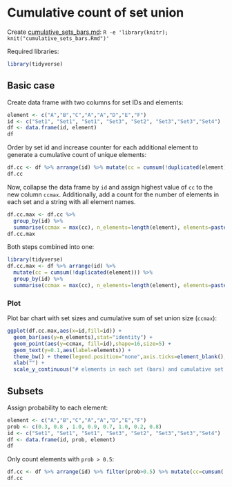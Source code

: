 # Cumulative count of set union

Create [cumulative_sets_bars.md](cumulative_sets_bars.md): `R -e 'library(knitr); knit("cumulative_sets_bars.Rmd")'`

Required libraries:
```r
library(tidyverse)
```

## Basic case

Create data frame with two columns for set IDs and elements:

```r
element <- c("A","B","C","A","A","D","E","F")
id <- c("Set1", "Set1", "Set1", "Set3", "Set2", "Set3","Set3","Set4")
df <- data.frame(id, element)
df
```

Order by set id and increase counter for each additional element to generate a cumulative count of unique elements:

```r
df.cc <- df %>% arrange(id) %>% mutate(cc = cumsum(!duplicated(element)))
df.cc
```

Now, collapse the data frame by `id` and assign highest value of `cc` to the new column `ccmax`.
Additionally, add a count for the number of elements in each set and a string with all element names.

```r
df.cc.max <- df.cc %>%
  group_by(id) %>%
  summarise(ccmax = max(cc), n_elements=length(element), elements=paste(element,collapse=" "))
df.cc.max
```

Both steps combined into one:
```r
library(tidyverse)
df.cc.max <- df %>% arrange(id) %>%
  mutate(cc = cumsum(!duplicated(element))) %>%
  group_by(id) %>%
  summarise(ccmax = max(cc), n_elements=length(element), elements=paste(element,collapse=" "))
```

### Plot

Plot bar chart with set sizes and cumulative sum of set union size (`ccmax`):
```r
ggplot(df.cc.max,aes(x=id,fill=id)) +
  geom_bar(aes(y=n_elements),stat="identity") +
  geom_point(aes(y=ccmax, fill=id),shape=16,size=5) +
  geom_text(y=0.1,aes(label=elements)) +
  theme_bw() + theme(legend.position="none",axis.ticks=element_blank(),panel.grid.minor.y=element_blank()) +
  xlab("") +
  scale_y_continuous("# elements in each set (bars) and cumulative set union (points)",breaks=seq(0,6,1),labels=(seq(0,6,1)))
```

## Subsets
Assign probability to each element:
```r
element <- c("A","B","C","A","A","D","E","F")
prob <- c(0.3, 0.8 , 1.0, 0.9, 0.7, 1.0, 0.2, 0.8)
id <- c("Set1", "Set1", "Set1", "Set3", "Set2", "Set3","Set3","Set4")
df <- data.frame(id, prob, element)
df
```
Only count elements with `prob > 0.5`:

```r
df.cc <- df %>% arrange(id) %>% filter(prob>0.5) %>% mutate(cc=cumsum(!duplicated(unlist(element))))
df.cc
```

